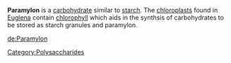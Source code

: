 '''Paramylon''' is a [[carbohydrate]] similar to [[starch]]. The [[chloroplast]]s found in [[Euglena]] contain [[chlorophyll]] which aids in the synthsis of carbohydrates to be stored as starch granules and paramylon.

[[Category:Polysaccharides]]
{{biochem-stub}}

[[de:Paramylon]]